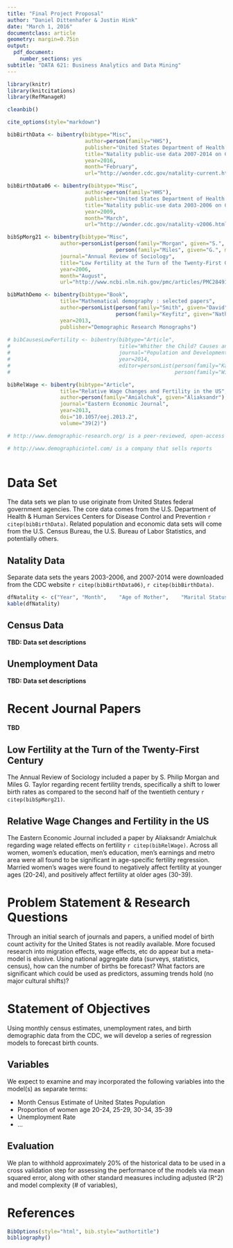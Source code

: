 ```yaml
---
title: "Final Project Proposal"
author: "Daniel Dittenhafer & Justin Hink"
date: "March 1, 2016"
documentclass: article 
geometry: margin=0.75in
output: 
  pdf_document:
    number_sections: yes
subtitle: "DATA 621: Business Analytics and Data Mining"
---
```

```r
library(knitr)
library(knitcitations)
library(RefManageR)

cleanbib()

cite_options(style="markdown")

bibBirthData <- bibentry(bibtype="Misc",
                         author=person(family="HHS"),
                         publisher="United States Department of Health and Human Services (US DHHS), Centers for Disease Control and Prevention (CDC), National Center for Health Statistics (NCHS), Division of Vital Statistics",
                         title="Natality public-use data 2007-2014 on CDC WONDER Online Database",
                         year=2016,
                         month="February",
                         url="http://wonder.cdc.gov/natality-current.html")

bibBirthData06 <- bibentry(bibtype="Misc",
                         author=person(family="HHS"),
                         publisher="United States Department of Health and Human Services (US DHHS), Centers for Disease Control and Prevention (CDC), National Center for Health Statistics (NCHS), Division of Vital Statistics",
                         title="Natality public-use data 2003-2006 on CDC WONDER Online Database",
                         year=2009,
                         month="March",
                         url="http://wonder.cdc.gov/natality-v2006.html")

bibSpMorg21 <- bibentry(bibtype="Misc",
                 author=personList(person(family="Morgan", given="S.", middle="Philip"), 
                                   person(family="Miles", given="G.", middle="Taylor")),
                 journal="Annual Review of Sociology",
                 title="Low Fertility at the Turn of the Twenty-First Century",
                 year=2006,
                 month="August",
                 url="http://www.ncbi.nlm.nih.gov/pmc/articles/PMC2849172/")

bibMathDemo <- bibentry(bibtype="Book",
                 title="Mathematical demography : selected papers",
                 author=personList(person(family="Smith", given="David"),
                                   person(family="Keyfitz", given="Nathan")),
                 year=2013,
                 publisher="Demographic Research Monographs")
                 
# bibCausesLowFertility <- bibentry(bibtype="Article",
#                                   title="Whither the Child? Causes and Consequences of Low Fertility",
#                                   journal="Population and Development Review",
#                                   year=2014,
#                                   editor=personList(person(family="Kaufmann", given="Eric"),
#                                                     person(family="Wilcox", given="W. Bradford")))

bibRelWage <- bibentry(bibtype="Article",
                 title="Relative Wage Changes and Fertility in the US",
                 author=person(family="Amialchuk", given="Aliaksandr"),
                 journal="Eastern Economic Journal",
                 year=2013,
                 doi="10.1057/eej.2013.2",
                 volume="39(2)")

# http://www.demographic-research.org/ is a peer-reviewed, open-access journal of population sciences 

# http://www.demographicintel.com/ is a company that sells reports
                                   
```

# Data Set

The data sets we plan to use originate from United States federal government agencies. The core data comes from the U.S. Department of Health & Human Services Centers for Disease Control and Prevention  `r citep(bibBirthData)`. Related population and economic data sets will come from the U.S. Census Bureau, the U.S. Bureau of Labor Statistics, and potentially others.


## Natality Data

Separate data sets the years 2003-2006, and 2007-2014 were downloaded from the CDC website `r citep(bibBirthData06)`, `r citep(bibBirthData)`.

```r
dfNatality <- c("Year", "Month",	"Age of Mother",	"Marital Status",	"Education",	"Births")
kable(dfNatality)
```

##  Census Data

**TBD: Data set descriptions**


## Unemployment Data

**TBD: Data set descriptions**


# Recent Journal Papers

**TBD**

## Low Fertility at the Turn of the Twenty-First Century

The Annual Review of Sociology included a paper by S. Philip Morgan and Miles G. Taylor regarding recent fertility trends, specifically a shift to lower birth rates as compared to the second half of the twentieth century `r citep(bibSpMorg21)`.

## Relative Wage Changes and Fertility in the US

The Eastern Economic Journal included a paper by Aliaksandr Amialchuk regarding wage related effects on fertility `r citep(bibRelWage)`. Across all women, women's education, men's education, men's earnings and metro area were all found to be significant in age-specific fertility regression. Married women's wages were found to negatively affect fertility at younger ages (20-24), and positively affect fertility at older ages (30-39).

# Problem Statement & Research Questions

Through an initial search of journals and papers, a unified model of birth count activity for the United States is not readily available. More focused research into migration effects, wage effects, etc do appear but a meta-model is elusive. Using national aggregate data (surveys, statistics, census), how can the number of births be forecast? What factors are significant which could be used as predictors, assuming trends hold (no major cultural shifts)? 

# Statement of Objectives

Using monthly census estimates, unemployment rates, and birth demographic data from the CDC, we will develop a series of regression models to forecast birth counts. 

## Variables

We expect to examine and may incorporated the following variables into the model(s) as separate terms:

* Month Census Estimate of United States Population
* Proportion of women age 20-24, 25-29, 30-34, 35-39
* Unemployment Rate
* ...


## Evaluation

We plan to withhold approximately 20% of the historical data to be used in a cross validation step for assessing the performance of the models via mean squared error, along with other standard measures including adjusted \(R^2\) and model complexity (# of variables), 


# References

```r
BibOptions(style="html", bib.style="authortitle")
bibliography()
```

